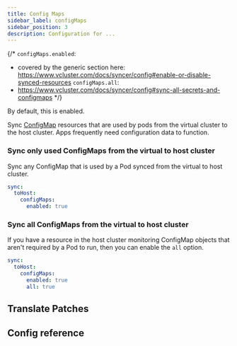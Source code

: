 ```yaml
---
title: Config Maps
sidebar_label: configMaps
sidebar_position: 3
description: Configuration for ...
---
```



{/*
`configMaps.enabled`:
 - covered by the generic section here: https://www.vcluster.com/docs/syncer/config#enable-or-disable-synced-resources
`configMaps.all`:
 - https://www.vcluster.com/docs/syncer/config#sync-all-secrets-and-configmaps
*/}

By default, this is enabled.

Sync [ConfigMap](https://kubernetes.io/docs/concepts/configuration/configmap/) resources that are used by pods from the virtual cluster to the host cluster. Apps frequently need configuration data to function.


### Sync only used ConfigMaps from the virtual to host cluster

Sync any ConfigMap that is used by a Pod synced from the virtual to host cluster.

```YAML
sync:
  toHost:
    configMaps:
      enabled: true
```

### Sync all ConfigMaps from the virtual to host cluster

If you have a resource in the host cluster monitoring ConfigMap objects that aren't required by a Pod to run, then you can enable the `all` option.

```YAML
sync:
  toHost:
    configMaps:
      enabled: true
      all: true
```

## Translate Patches

<TranslatePatches resource="secrets" path="metadata.annotations[*]" />

## Config reference
<DisableResourceWarning/>

<SyncAllResource/>
